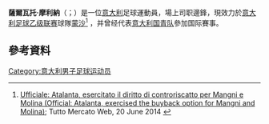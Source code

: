 {{noteTA
|G1=football
|G2=UEFA
|G3=意甲
|1=zh-hans:萨尔瓦托雷·莫利纳;zh-hant:薩爾瓦托·摩利納;
}}
{{Infobox football biography
| name= 萨尔瓦托雷·莫利纳<br>''Salvatore Molina''
| image = 
| fullname = Salvatore Andrea Molina
| birth_date  = {{birth date and age|1992|1|1|df=y}}
| birth_place = [[意大利|意大利]][[加爾巴尼亞泰米拉內塞|加爾巴尼亞泰米拉內塞]]
| height = 1.77 m
| position = [[邊鋒|邊鋒]]
| currentclub = [[蒙扎足球俱乐部|蒙沙]]
| clubnumber = 
| youthyears1 = 2001–2011
| youthclubs1 = [[阿特蘭大貝加莫足球會|阿特蘭大]]
| years1 = 2011–2018 | clubs1 = [[阿特蘭大貝加莫足球會|阿特蘭大]]                 | caps1 = 4  | goals1 = 0
| years2 = 2011–2012 | clubs2 = → [[霍治亞足球會|霍治亞]]（外租）            | caps2 = 20 | goals2 = 1
| years3 = 2012–2013 | clubs3 = → 巴尔莱塔（外租） | caps3 = 31 | goals3 = 2
| years4 = 2013–2014 | clubs4 = → [[摩德纳足球俱乐部|摩德纳]]（外租）            | caps4 = 39 | goals4 = 4
| years5 = 2015      | clubs5 = → [[卡比1909足球會|卡比]]（外租）         | caps5 = 11 | goals5 = 0
| years6 = 2015–2016 | clubs6 = → [[切塞纳足球俱乐部|切塞纳]]（外租）            | caps6 = 16 | goals6 = 0
| years7 = 2016      | clubs7 = → [[佩魯賈足球會|佩魯賈]]（外租）   | caps7 = 12 | goals7 = 0
| years8 = 2016–2018 | clubs8 = → [[阿韋利諾足球俱樂部|阿韋利諾]]（外租）   | caps8 = 39 | goals8 = 2
| years9 = 2018–2022 | clubs9 = [[克罗托内足球俱乐部|克罗托内]] | caps9 = 111 | goals9 = 4
| years10 = 2022– | clubs10 = [[蒙扎足球俱乐部|蒙沙]] | caps10 = 0 | goals10 = 0
| nationalyears1 = 2010–2012 | nationalteam1 = 意大利U20 <ref name=FIGC/> | nationalcaps1 = 4 | nationalgoals1 = 0
| nationalyears2 = 2013–2015 | nationalteam2 = [[意大利21歲以下國家足球隊|意大利U21]] <ref name=FIGC>[http://www.figc.it/nazionali/DettaglioConvocato?codiceConvocato=3639&squadra=2 FIGC archive]{{it}}</ref> | nationalcaps2 = 9 | nationalgoals2 = 0
| club-update = 2022年1月5日
| nationalteam-update = 2015年3月30日
}}

'''薩爾瓦托·摩利納'''（{{lang-it|Salvatore Molina}}；{{bd|1992年|1月1日}}）是一位[[意大利|意大利]]足球運動員，場上司职邊鋒，現效力於[[意大利足球乙级联赛|意大利足球乙级联赛]]球隊[[蒙扎足球俱乐部|蒙沙]]<ref>[http://www.tuttomercatoweb.com/serie-a/ufficiale-atalanta-esercitato-il-diritto-di-controriscatto-per-mangni-e-molina-566393 Ufficiale: Atalanta, esercitato il diritto di controriscatto per Mangni e Molina (Official: Atalanta, exercised the buyback option for Mangni and Molina)]; Tutto Mercato Web, 20 June 2014 {{it icon}}</ref> ，并曾经代表[[意大利21岁以下國家足球隊|意大利国青队]]參加国际賽事。

== 參考資料 ==
{{reflist}}

{{蒙扎球员名单}}

{{DEFAULTSORT: Molina, Salvatore}}
[[Category:意大利男子足球运动员|Category:意大利男子足球运动员]]